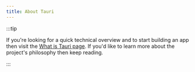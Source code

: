```yaml
---
title: About Tauri
---
```


:::tip

If you're looking for a quick technical overview and to start building an app then visit the [What is Tauri page](/start). If you'd like to learn more about the project's philosophy then keep reading.

:::


<CardGrid>
	<LinkCard
		title="Tauri Philosophy"
		href="/about/philosophy"
		description="Learn more about the approach behind Tauri"
	/>
	<LinkCard
		title="Governance"
		href="/about/governance"
		description="Understand how the Tauri governance structure is setup"
	/>
	<LinkCard
		title="Trademark"
		href="/about/trademark"
		description="Guidelines for using the Tauri trademark"
	/>
</CardGrid>
